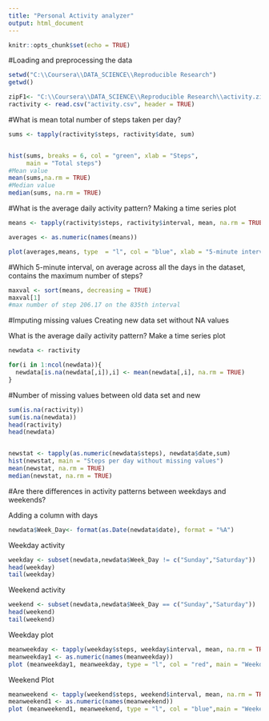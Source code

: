 ---
title: "Personal Activity analyzer"
output: html_document
---

```{r setup, include=FALSE}
knitr::opts_chunk$set(echo = TRUE)

```

#Loading and preprocessing the data

```{r }
setwd("C:\\Coursera\\DATA_SCIENCE\\Reproducible Research")
getwd()

zipF1<- "C:\\Coursera\\DATA_SCIENCE\\Reproducible Research\\activity.zip"
ractivity <- read.csv("activity.csv", header = TRUE)
```
#What is mean total number of steps taken per day?


```{r}
sums <- tapply(ractivity$steps, ractivity$date, sum)


hist(sums, breaks = 6, col = "green", xlab = "Steps", 
     main = "Total steps")
#Mean value
mean(sums,na.rm = TRUE)
#Median value
median(sums, na.rm = TRUE)

```
#What is the average daily activity pattern?
Making a time series plot 

```{r}

means <- tapply(ractivity$steps, ractivity$interval, mean, na.rm = TRUE, simplify = T)

averages <- as.numeric(names(means))

plot(averages,means, type  = "l", col = "blue", xlab = "5-minute interval", ylab = "average steps across all the days")
```

#Which 5-minute interval, on average across all the days in the dataset, contains the maximum number of steps?
```{r}

maxval <- sort(means, decreasing = TRUE)
maxval[1]
#max number of step 206.17 on the 835th interval
```


#Imputing missing values
Creating new data set without NA values


What is the average daily activity pattern?
Make a time series plot 

```{r}

newdata <- ractivity

for(i in 1:ncol(newdata)){
  newdata[is.na(newdata[,i]),i] <- mean(newdata[,i], na.rm = TRUE)
}
```
#Number of missing values between old data set and new
```{r}
sum(is.na(ractivity))
sum(is.na(newdata))
head(ractivity)
head(newdata)


newstat <- tapply(as.numeric(newdata$steps), newdata$date,sum)
hist(newstat, main = "Steps per day without missing values")
mean(newstat, na.rm = TRUE)
median(newstat, na.rm = TRUE)
```
#Are there differences in activity patterns between weekdays and weekends?

Adding a column with days
```{r}
newdata$Week_Day<- format(as.Date(newdata$date), format = "%A")
```
Weekday activity
```{r}
weekday <- subset(newdata,newdata$Week_Day != c("Sunday","Saturday"))
head(weekday)
tail(weekday)
```

Weekend activity
```{r}
weekend <- subset(newdata,newdata$Week_Day == c("Sunday","Saturday"))
head(weekend)
tail(weekend)
```
Weekday plot
```{r}
meanweekday <- tapply(weekday$steps, weekday$interval, mean, na.rm = TRUE) 
meanweekday1 <- as.numeric(names(meanweekday))
plot (meanweekday1, meanweekday, type = "l", col = "red", main = "Weekday activity" )
```
Weekend Plot
```{r}
meanweekend <- tapply(weekend$steps, weekend$interval, mean, na.rm = TRUE) 
meanweekend1 <- as.numeric(names(meanweekend))
plot (meanweekend1, meanweekend, type = "l", col = "blue",main = "Weekend activity"  )

```

